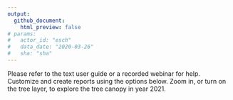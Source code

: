 ---
output: 
  github_document:
    html_preview: false
# params: 
#   actor_id: "esch" 
#   data_date: "2020-03-26"
#   sha: "sha"
---

Please refer to the text user guide or a recorded webinar for help. Customize and create reports using the options below. Zoom in, or turn on the tree layer, to explore the tree canopy in year 2021.
